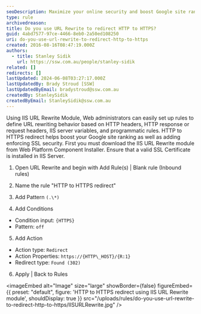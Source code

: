 ```yaml
---
seoDescription: Maximize your online security and boost Google site ranking by using IIS URL Rewrite to redirect HTTP traffic to HTTPS, ensuring a safer browsing experience for users.
type: rule
archivedreason:
title: Do you use URL Rewrite to redirect HTTP to HTTPS?
guid: 4abd7577-97ce-4466-8eb0-2a50ed108250
uri: do-you-use-url-rewrite-to-redirect-http-to-https
created: 2016-08-16T08:47:19.000Z
authors:
  - title: Stanley Sidik
    url: https://ssw.com.au/people/stanley-sidik
related: []
redirects: []
lastUpdated: 2024-06-08T03:27:17.000Z
lastUpdatedBy: Brady Stroud [SSW]
lastUpdatedByEmail: bradystroud@ssw.com.au
createdBy: StanleySidik
createdByEmail: StanleySidik@ssw.com.au
---
```


Using IIS URL Rewrite Module, Web administrators can easily set up rules to define URL rewriting behavior based on HTTP headers, HTTP response or request headers, IIS server variables, and programmatic rules. HTTP to HTTPS redirect helps boost your Google site ranking as well as adding enforcing SSL security.
First you must download the IIS URL Rewrite module from Web Platform Component Installer. Ensure that a valid SSL Certificate is installed in IIS Server.

1. Open URL Rewrite and begin with Add Rule(s) | Blank rule (Inbound rules)

2. Name the rule "HTTP to HTTPS redirect"

3. Add Pattern `(.\*)`

4. Add Conditions

- Condition input: `{HTTPS}`
- Pattern: `off`

5. Add Action

- Action type: `Redirect`
- Action Properties: `https://{HTTP\_HOST}/{R:1}`
- Redirect type: `Found (302)`

6. Apply | Back to Rules


<imageEmbed
  alt="Image"
  size="large"
  showBorder={false}
  figureEmbed={{
    preset: "default",
    figure: 'HTTP to HTTPS redirect using IIS URL Rewrite module',
    shouldDisplay: true
  }}
  src="/uploads/rules/do-you-use-url-rewrite-to-redirect-http-to-https/IISURLRewrite.jpg"
/>

